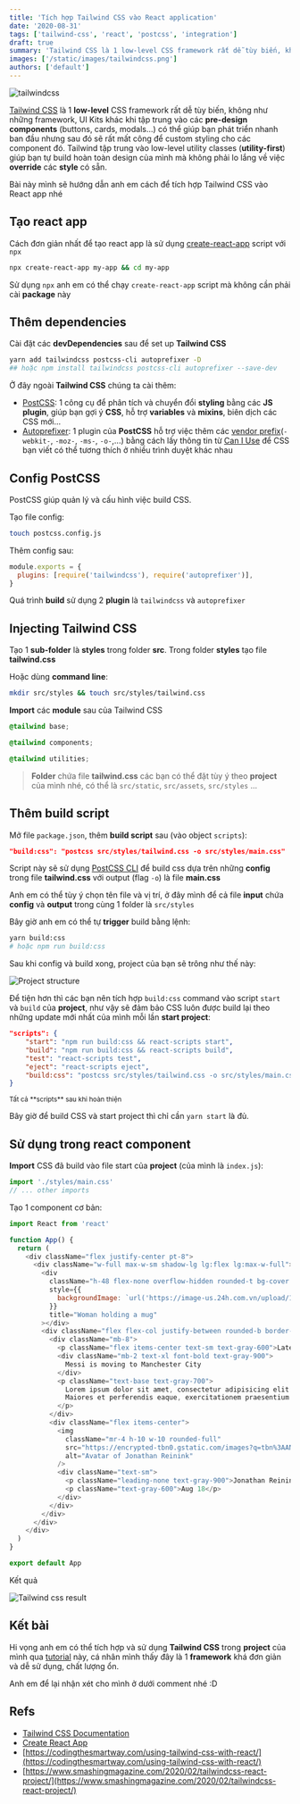 ```yaml
---
title: 'Tích hợp Tailwind CSS vào React application'
date: '2020-08-31'
tags: ['tailwind-css', 'react', 'postcss', 'integration']
draft: true
summary: 'Tailwind CSS là 1 low-level CSS framework rất dễ tùy biến, không như các framework khác khi tập trung vào các pre-design components như buttons, cards, modals... có thể giúp bạn phát triển nhanh ban đầu nhưng sau đó sẽ rất mất công để custom các component có sẵn, Tailwind tập trung vào low-level utility classes...'
images: ['/static/images/tailwindcss.png']
authors: ['default']
---
```


![tailwindcss](/static/images/tailwindcss.png)

[Tailwind CSS](https://tailwindcss.com/) là 1 **low-level** CSS framework rất dễ tùy biến, không như những framework, UI Kits khác khi tập trung vào các **pre-design components** (buttons, cards, modals...) có thể giúp bạn phát triển nhanh ban đầu nhưng sau đó sẽ rất mất công để custom styling cho các component đó. Tailwind tập trung vào low-level utility classes (**utility-first**) giúp bạn tự build hoàn toàn design của mình mà không phải lo lắng về việc **override** các **style** có sẵn.

Bài này mình sẽ hướng dẫn anh em cách để tích hợp Tailwind CSS vào React app nhé <Twemoji emoji="beaming face with smiling eyes" />

## Tạo react app

Cách đơn giản nhất để tạo react app là sử dụng [create-react-app](https://create-react-app.dev/docs/getting-started/) script với `npx`

```bash
npx create-react-app my-app && cd my-app
```

Sử dụng `npx` anh em có thể chạy `create-react-app` script mà không cần phải cài **package** này

## Thêm dependencies

Cài đặt các **devDependencies** sau để set up **Tailwind CSS**

```bash
yarn add tailwindcss postcss-cli autoprefixer -D
## hoặc npm install tailwindcss postcss-cli autoprefixer --save-dev
```

Ở đây ngoài **Tailwind CSS** chúng ta cài thêm:

- [PostCSS](https://github.com/postcss/postcss): 1 công cụ để phân tích và chuyển đổi **styling** bằng các **JS plugin**, giúp bạn gợi ý **CSS**, hỗ trợ **variables** và **mixins**, biên dịch các CSS mới...
- [Autoprefixer](https://github.com/postcss/autoprefixer): 1 plugin của **PostCSS** hỗ trợ việc thêm các [vendor prefix](https://www.lifewire.com/css-vendor-prefixes-3466867)(`-webkit-`, `-moz-`, `-ms-`, `-o-`,...) bằng cách lấy thông tin từ [Can I Use](https://caniuse.com/) để CSS bạn viết có thể tương thích ở nhiều trình duyệt khác nhau

## Config PostCSS

PostCSS giúp quản lý và cấu hình việc build CSS.

Tạo file config:

```bash
touch postcss.config.js
```

Thêm config sau:

```javascript
module.exports = {
  plugins: [require('tailwindcss'), require('autoprefixer')],
}
```

Quá trình **build** sử dụng 2 **plugin** là `tailwindcss` và `autoprefixer`

## Injecting Tailwind CSS

Tạo 1 **sub-folder** là **styles** trong folder **src**. Trong folder **styles** tạo file **tailwind.css**

Hoặc dùng **command line**:

```bash
mkdir src/styles && touch src/styles/tailwind.css
```

**Import** các **module** sau của Tailwind CSS

```css
@tailwind base;

@tailwind components;

@tailwind utilities;
```

> **Folder** chứa file **tailwind.css** các bạn có thể đặt tùy ý theo **project** của mình nhé, có thể là `src/static`, `src/assets`, `src/styles` ...

## Thêm build script

Mở file `package.json`, thêm **build script** sau (vào object `scripts`):

```json
"build:css": "postcss src/styles/tailwind.css -o src/styles/main.css"
```

Script này sẽ sử dụng [PostCSS CLI](https://github.com/postcss/postcss-cli) để build css dựa trên những **config** trong file **tailwind.css** với output (flag `-o`) là file **main.css**

Anh em có thể tùy ý chọn tên file và vị trí, ở đây mình để cả file **input** chứa **config** và **output** trong cùng 1 folder là `src/styles`

Bây giờ anh em có thể tự **trigger** build bằng lệnh:

```bash
yarn build:css
# hoặc npm run build:css
```

Sau khi config và build xong, project của bạn sẽ trông như thế này:

![Project structure](/static/images/tailwind-project.png)

Để tiện hơn thì các bạn nên tích hợp `build:css` command vào script `start` và `build` của **project**, như vậy sẽ đảm bảo CSS luôn được build lại theo những update mới nhất của mình mỗi lần **start project**:

```json
"scripts": {
	"start": "npm run build:css && react-scripts start",
	"build": "npm run build:css && react-scripts build",
	"test": "react-scripts test",
	"eject": "react-scripts eject",
	"build:css": "postcss src/styles/tailwind.css -o src/styles/main.css"
}
```

<div style={{ textAlign: 'center' }}>
  <small>Tất cả **scripts** sau khi hoàn thiện</small>
</div>

Bây giờ để build CSS và start project thì chỉ cần `yarn start` là đủ.

## Sử dụng trong react component

**Import** CSS đã build vào file start của **project** (của mình là `index.js`):

```javascript
import './styles/main.css'
// ... other imports
```

Tạo 1 component cơ bản:

```js
import React from 'react'

function App() {
  return (
    <div className="flex justify-center pt-8">
      <div className="w-full max-w-sm shadow-lg lg:flex lg:max-w-full">
        <div
          className="h-48 flex-none overflow-hidden rounded-t bg-cover text-center lg:h-auto lg:w-48 lg:rounded-l lg:rounded-t-none"
          style={{
            backgroundImage: `url('https://image-us.24h.com.vn/upload/1-2020/images/2020-02-06/kodfd-1580928361-474-width640height480.jpg')`,
          }}
          title="Woman holding a mug"
        ></div>
        <div className="flex flex-col justify-between rounded-b border-b border-l border-r border-gray-400 bg-white p-4 leading-normal lg:rounded-b-none lg:rounded-r lg:border-l-0 lg:border-t lg:border-gray-400">
          <div className="mb-8">
            <p className="flex items-center text-sm text-gray-600">Latest News</p>
            <div className="mb-2 text-xl font-bold text-gray-900">
              Messi is moving to Manchester City
            </div>
            <p className="text-base text-gray-700">
              Lorem ipsum dolor sit amet, consectetur adipisicing elit. Voluptatibus quia, nulla!
              Maiores et perferendis eaque, exercitationem praesentium nihil.
            </p>
          </div>
          <div className="flex items-center">
            <img
              className="mr-4 h-10 w-10 rounded-full"
              src="https://encrypted-tbn0.gstatic.com/images?q=tbn%3AANd9GcRG2WOlZ4KLuNN1ksjNOmh6oZ091IUhJiZD7w&usqp=CAU"
              alt="Avatar of Jonathan Reinink"
            />
            <div className="text-sm">
              <p className="leading-none text-gray-900">Jonathan Reinink</p>
              <p className="text-gray-600">Aug 18</p>
            </div>
          </div>
        </div>
      </div>
    </div>
  )
}

export default App
```

Kết quả <Twemoji emoji="party popper" /> <Twemoji emoji="party popper" />

![Tailwind css result](/static/images/messi.jpg)

## Kết bài

Hi vọng anh em có thể tích hợp và sử dụng **Tailwind CSS** trong **project** của mình qua [tutorial](/category//tutorial) này, cá nhân mình thấy đây là 1 **framework** khá đơn giản và dễ sử dụng, chất lượng ổn.

Anh em để lại nhận xét cho mình ở dưới comment nhé :D

## Refs

- [Tailwind CSS Documentation](https://tailwindcss.com/docs/installation)
- [Create React App](https://create-react-app.dev/docs/getting-started/)
- [https://codingthesmartway.com/using-tailwind-css-with-react/](https://codingthesmartway.com/using-tailwind-css-with-react/)
- [https://www.smashingmagazine.com/2020/02/tailwindcss-react-project/](https://www.smashingmagazine.com/2020/02/tailwindcss-react-project/)
